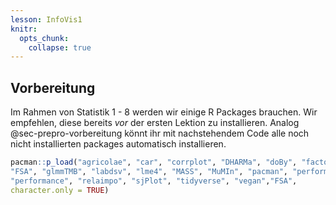 ```yaml
---
lesson: InfoVis1
knitr:
  opts_chunk: 
    collapse: true
---
```


## Vorbereitung {#sec-infovis-vorbereitung}

Im Rahmen von Statistik 1 - 8 werden wir einige R Packages brauchen. Wir empfehlen, diese bereits *vor* der ersten Lektion zu installieren. Analog @sec-prepro-vorbereitung könnt ihr mit nachstehendem Code alle noch nicht installierten packages automatisch installieren.

```r
pacman::p_load("agricolae", "car", "corrplot", "DHARMa", "doBy", "factoextra",
"FSA", "glmmTMB", "labdsv", "lme4", "MASS", "MuMIn", "pacman", "performance",
"performance", "relaimpo", "sjPlot", "tidyverse", "vegan","FSA",
character.only = TRUE)
```




